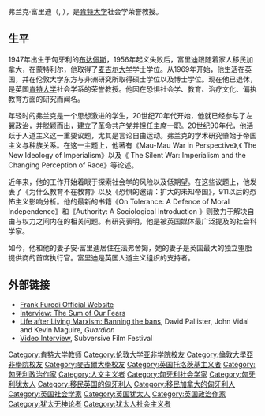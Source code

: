 {{unreferenced|time=2013-12-28T09:07:21+00:00}}
弗兰克·富里迪（{{lang-en|Frank Furedi}}, {{bd|1947年|5月3日||}}），是[[肯特大学|肯特大学]]社会学荣誉教授。

==生平==
1947年出生于匈牙利的[[布达佩斯|布达佩斯]]，1956年起义失败后，富里迪跟随着家人移民加拿大，在蒙特利尔，他取得了[[麦吉尔大学|麦吉尔大学]]学士学位。从1969年开始，他生活在英国，并在伦敦大学东方与非洲研究所取得硕士学位以及博士学位。现在他已退休，是英国[[肯特大学|肯特大学]]社会学系的荣誉教授。他因在恐惧社会学、教育、治疗文化、偏执教育方面的研究而闻名。

年轻时的弗兰克是一个思想激进的学生，20世纪70年代开始，他就已经参与了左翼政治，并脱颖而出，建立了革命共产党并担任主席一职。20世纪90年代，他活跃于人道主义这一重要议题，尤其是言论自由运动。弗兰克的学术研究肇始于帝国主义与种族关系。在这一主题上，他著有《Mau-Mau War in Perspective》,《 The New Ideology of Imperialism》以及《 The Silent War: Imperialism and the Changing Perception of Race》等论述。

近年来，他的工作开始着眼于探索社会学的风险以及低期望。在这些议题上，他发表了《为什么教育不在教育》以及《恐惧的邀请：扩大的未知帝国》，911以后的恐怖主义影响分析。他的最新的书籍《On Tolerance: A Defence of Moral Independence》和《Authority: A Sociological Introduction 》则致力于解决自由与权力之间内在的相关问题。有研究表明，他是被英国媒体最广泛提及的社会科学家。

如今，他和他的妻子安·富里迪居住在法弗舍姆，她的妻子是英国最大的独立堕胎提供商{{link-en|英國孕期諮詢服務處|British Pregnancy Advisory Service}}的首席执行官。富里迪是英国人道主义组织的支持者。

==外部链接==
*[http://www.frankfuredi.com Frank Furedi Official Website]
*[https://web.archive.org/web/20110516021625/http://www.frankfuredi.com/news/sumoffears-20050806.shtml Interview: The Sum of Our Fears]
*[https://www.theguardian.com/uk_news/story/0,3604,341053,00.html Life after Living Marxism: Banning the bans], David Pallister, John Vidal and Kevin Maguire, ''Guardian''
*[https://web.archive.org/web/20110716161644/http://www.subversivefilmfestival.com/subff2010/video.php?menu_id=13&slika_id=108 Video Interview], Subversive Film Festival

{{Authority control}}

{{DEFAULTSORT:Furedi, Frank}}
[[Category:肯特大学教师|Category:肯特大学教师]]
[[Category:伦敦大学亚非学院校友|Category:伦敦大学亚非学院校友]]
[[Category:倫敦大學亞非學院校友|Category:倫敦大學亞非學院校友]]
[[Category:麥吉爾大學校友|Category:麥吉爾大學校友]]
[[Category:英国托洛茨基主义者|Category:英国托洛茨基主义者]]
[[Category:匈牙利政治作家|Category:匈牙利政治作家]]
[[Category:人文主义者|Category:人文主义者]]
[[Category:匈牙利社会学家|Category:匈牙利社会学家]]
[[Category:匈牙利犹太人|Category:匈牙利犹太人]]
[[Category:移民英国的匈牙利人|Category:移民英国的匈牙利人]]
[[Category:移民加拿大的匈牙利人|Category:移民加拿大的匈牙利人]]
[[Category:英国社会学家|Category:英国社会学家]]
[[Category:英国犹太人|Category:英国犹太人]]
[[Category:英国政治作家|Category:英国政治作家]]
[[Category:犹太无神论者|Category:犹太无神论者]]
[[Category:犹太人社会主义者|Category:犹太人社会主义者]]